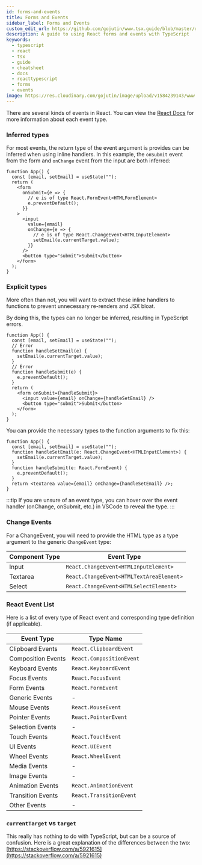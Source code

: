 ```yaml
---
id: forms-and-events
title: Forms and Events
sidebar_label: Forms and Events
custom_edit_url: https://github.com/gojutin/www.tsx.guide/blob/master/docs/other/forms-and-events.mdx
description: A guide to using React forms and events with TypeScript
keywords:
  - typescript
  - react
  - tsx
  - guide
  - cheatsheet
  - docs
  - reacttypescript
  - forms
  - events
image: https://res.cloudinary.com/gojutin/image/upload/v1584239143/www.tsx.guide/tsx-guide-logo.png
---
```


There are several kinds of events in React. You can view the [React Docs](https://reactjs.org/docs/events.html) for more information about each event type.

### Inferred types

For most events, the return type of the event argument is provides can be inferred when using inline handlers.
In this example, the `onSubmit` event from the form and `onChange` event from the input are both inferred:

```tsx {5-8,12-15}
function App() {
  const [email, setEmail] = useState("");
  return (
    <form
      onSubmit={e => {
        // e is of type React.FormEvent<HTMLFormElement>
        e.preventDefault();
      }}
    >
      <input
        value={email}
        onChange={e => {
          // e is of type React.ChangeEvent<HTMLInputElement>
          setEmail(e.currentTarget.value);
        }}
      />
      <button type="submit">Submit</button>
    </form>
  );
}
```

### Explicit types

More often than not, you will want to extract these inline handlers to functions to prevent unnecessary re-renders and JSX bloat.

By doing this, the types can no longer be inferred, resulting in TypeScript errors.

```tsx {3-4,7-8}
function App() {
  const [email, setEmail] = useState("");
  // Error
  function handleSetEmail(e) {
    setEmail(e.currentTarget.value);
  }
  // Error
  function handleSubmit(e) {
    e.preventDefault();
  }
  return (
    <form onSubmit={handleSubmit}>
      <input value={email} onChange={handleSetEmail} />
      <button type="submit">Submit</button>
    </form>
  );
}
```

You can provide the necessary types to the function arguments to fix this:

```tsx {3,6}
function App() {
  const [email, setEmail] = useState("");
  function handleSetEmail(e: React.ChangeEvent<HTMLInputElement>) {
    setEmail(e.currentTarget.value);
  }
  function handleSubmit(e: React.FormEvent) {
    e.preventDefault();
  }
  return <textarea value={email} onChange={handleSetEmail} />;
}
```

:::tip
If you are unsure of an event type, you can hover over the event handler (onChange, onSubmit, etc.) in VSCode to reveal the type.
:::

### Change Events

For a ChangeEvent, you will need to provide the HTML type as a type argument to the generic `ChangeEvent` type:

| Component Type | Event Type                               |
| -------------- | ---------------------------------------- |
| Input          | `React.ChangeEvent<HTMLInputElement>`    |
| Textarea       | `React.ChangeEvent<HTMLTextAreaElement>` |
| Select         | `React.ChangeEvent<HTMLSelectElement>`   |

### React Event List

Here is a list of every type of React event and corresponding type definition (if applicable).

| Event Type         | Type Name                |
| ------------------ | ------------------------ |
| Clipboard Events   | `React.ClipboardEvent`   |
| Composition Events | `React.CompositionEvent` |
| Keyboard Events    | `React.KeyboardEvent`    |
| Focus Events       | `React.FocusEvent`       |
| Form Events        | `React.FormEvent`        |
| Generic Events     | -                        |
| Mouse Events       | `React.MouseEvent`       |
| Pointer Events     | `React.PointerEvent`     |
| Selection Events   | -                        |
| Touch Events       | `React.TouchEvent`       |
| UI Events          | `React.UIEvent`          |
| Wheel Events       | `React.WheelEvent`       |
| Media Events       | -                        |
| Image Events       | -                        |
| Animation Events   | `React.AnimationEvent`   |
| Transition Events  | `React.TransitionEvent`  |
| Other Events       | -                        |

### `currentTarget` vs `target`

This really has nothing to do with TypeScript, but can be a source of confusion. Here is a great explanation of the differences between the two: [https://stackoverflow.com/a/5921615](https://stackoverflow.com/a/5921615)
